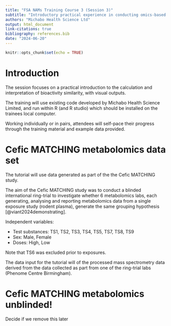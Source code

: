 ```yaml
---
title: "FSA NAMs Training Course 3 (Session 3)"
subtitle: "Introductory practical experience in conducting omics-based grouping"
authors: "Michabo Health Science Ltd"
output: html_document
link-citations: true
bibliography: references.bib
date: "2024-06-20"
---
```


```r
knitr::opts_chunk$set(echo = TRUE)
```

# Introduction

The session focuses on a practical introduction to the calculation and interpretation of bioactivity similarity, with visual outputs. 

The training will use existing code developed by Michabo Health Science Limited, and run within R (and R studio) which should be installed on the trainees local computer.

Working individually or in pairs, attendees will self-pace their progress through the training material and example data provided.


# Cefic MATCHING metabolomics data set 

The tutorial will use data generated as part of the the Cefic MATCHING study.

The aim of the Cefic MATCHING study was to conduct a blinded international ring-trial to investigate whether 6 metabolomics labs, each generating, analysing and reporting metabolomics data from a single exposure study (rodent plasma), generate the same grouping hypothesis [@viant2024demonstrating].

Independent variables:

* Test substances: TS1, TS2, TS3, TS4, TS5, TS7, TS8, TS9
* Sex: Male, Female
* Doses: High, Low

Note that TS6 was excluded prior to exposures.

The data input for the tutorial will of the processed mass spectrometry data derived from the data collected as part from one of the ring-trial labs (Phenome Centre Birmingham).


# Cefic MATCHING metabolomics unblinded!

Decide if we remove this later



